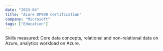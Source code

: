 ```yaml
---
date: "2023-04"
title: "Azure DP900 Certification"
company: "Microsoft"
tags: ["Education"]
---
```


Skills measured: Core data concepts, relational and non-relational data on Azure, analytics workload on Azure.

